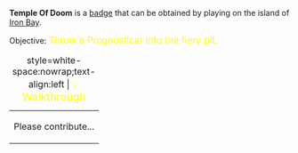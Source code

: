'''Temple Of Doom''' is a [[Badges|badge]] that can be obtained by playing on the island of [[Iron Bay]].

Objective: <big style="color:yellow">Throw a Prognosticar into the fiery pit.</big>

{| class="mw-collapsible mw-collapsed"
|+ style=white-space:nowrap;text-align:left | <big style="color:yellow">💡 Walkthrough</big>
|-
| Please contribute...
|}